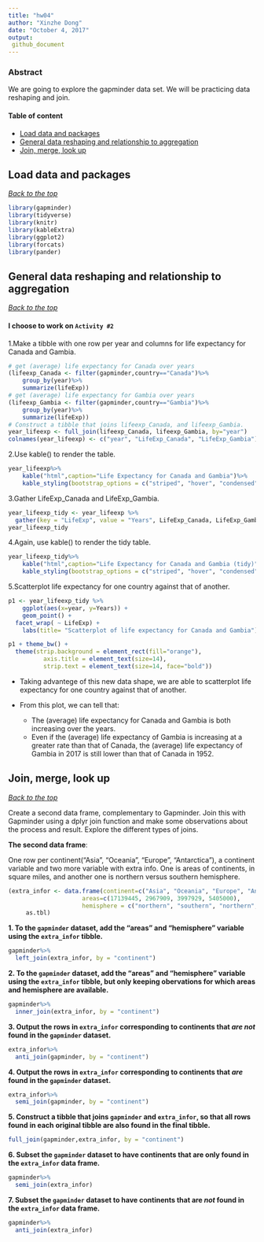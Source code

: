 ```yaml
---
title: "hw04"
author: "Xinzhe Dong"
date: "October 4, 2017"
output: 
 github_document 
---
```

### Abstract

We are going to explore the gapminder data set. We will be practicing data reshaping and join.

#### Table of content
-   [Load data and packages](#load-data-and-packages)
-   [General data reshaping and relationship to aggregation](#general-data-reshaping-and-relationship-to-aggregation)
-   [Join, merge, look up](#join-merge-look-up)

Load data and packages
----------------------

[*Back to the top*](#abstract)

```r
library(gapminder)
library(tidyverse)
library(knitr)
library(kableExtra)
library(ggplot2)
library(forcats)
library(pander)
```


General data reshaping and relationship to aggregation
------------------------------------------------------

[*Back to the top*](#abstract)

#### I choose to work on `Activity #2`

1.Make a tibble with one row per year and columns for life expectancy for Canada and Gambia.

```r
# get (average) life expectancy for Canada over years
(lifeexp_Canada <- filter(gapminder,country=="Canada")%>%
    group_by(year)%>%
    summarize(lifeExp))
# get (average) life expectancy for Gambia over years
(lifeexp_Gambia <- filter(gapminder,country=="Gambia")%>%
    group_by(year)%>%
    summarize(lifeExp))
# Construct a tibble that joins lifeexp_Canada, and lifeexp_Gambia.
year_lifeexp <- full_join(lifeexp_Canada, lifeexp_Gambia, by="year")
colnames(year_lifeexp) <- c("year", "LifeExp_Canada", "LifeExp_Gambia")
```

2.Use kable() to render the table.

```r
year_lifeexp%>%
    kable("html",caption="Life Expectancy for Canada and Gambia")%>%
    kable_styling(bootstrap_options = c("striped", "hover", "condensed", "responsive"))
```

3.Gather LifeExp_Canada and LifeExp_Gambia.

```r
year_lifeexp_tidy <- year_lifeexp %>%
  gather(key = "LifeExp", value = "Years", LifeExp_Canada, LifeExp_Gambia)
year_lifeexp_tidy
```

4.Again, use kable() to render the tidy table.

```r
year_lifeexp_tidy%>%
    kable("html",caption="Life Expectancy for Canada and Gambia (tidy)")%>%
    kable_styling(bootstrap_options = c("striped", "hover", "condensed", "responsive"))
```


5.Scatterplot life expectancy for one country against that of another.

```r
p1 <- year_lifeexp_tidy %>%
    ggplot(aes(x=year, y=Years)) +
    geom_point() +
  facet_wrap( ~ LifeExp) +
    labs(title= "Scatterplot of life expectancy for Canada and Gambia") 

p1 + theme_bw() +
  theme(strip.background = element_rect(fill="orange"),
          axis.title = element_text(size=14),
          strip.text = element_text(size=14, face="bold"))
```

* Taking advantege of this new data shape, we are able to scatterplot life expectancy for one country against that of another.

* From this plot, we can tell that:

     * The (average) life expectancy for Canada and Gambia is both increasing over the years.
     * Even if the (average) life expectancy of Gambia is increasing at a greater rate than that of Canada, the (average) life expectancy of Gambia in 2017 is still lower than that of Canada in 1952.

Join, merge, look up
--------------------

[*Back to the top*](#abstract)

Create a second data frame, complementary to Gapminder. Join this with Gapminder using a  dplyr join function and make some observations about the process and result. Explore the different types of joins. 

**The second data frame**:

One row per continent("Asia", "Oceania", "Europe", "Antarctica"), a continent variable and two more variable with extra info. One is areas of continents, in square miles, and another one is northern versus southern hemisphere.

```r
(extra_infor <- data.frame(continent=c("Asia", "Oceania", "Europe", "Antarctica"),
                     areas=c(17139445, 2967909, 3997929, 5405000),
                     hemisphere = c("northern", "southern", "northern", "southern")) %>% 
     as.tbl)
```

**1. To the `gapminder` dataset, add the "areas" and "hemisphere" variable using the `extra_infor` tibble.**

```r
gapminder%>%
  left_join(extra_infor, by = "continent")
```


**2. To the `gapminder` dataset, add the "areas" and "hemisphere" variable using the `extra_infor` tibble, but only keeping obervations for which areas and hemisphere are available.**


```r
gapminder%>%
  inner_join(extra_infor, by = "continent")
```

**3. Output the rows in `extra_infor` corresponding to continents that _are not_ found in the `gapminder` dataset.**


```r
extra_infor%>%
  anti_join(gapminder, by = "continent")
```

**4. Output the rows in `extra_infor` corresponding to continents that _are_ found in the `gapminder` dataset.**


```r
extra_infor%>%
  semi_join(gapminder, by = "continent")
```


**5. Construct a tibble that joins `gapminder` and `extra_infor`, so that all rows found in each original tibble are also found in the final tibble.**


```r
full_join(gapminder,extra_infor, by = "continent")
```


**6. Subset the `gapminder` dataset to have continents that are only found in the `extra_infor` data frame.**

```r
gapminder%>%
  semi_join(extra_infor)
```


**7. Subset the `gapminder` dataset to have continents that are _not_ found in the `extra_infor` data frame.**

```r
gapminder%>%
  anti_join(extra_infor)
```